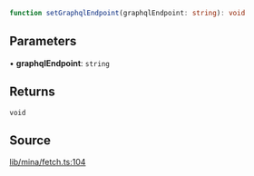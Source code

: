 ```ts
function setGraphqlEndpoint(graphqlEndpoint: string): void
```

## Parameters

• **graphqlEndpoint**: `string`

## Returns

`void`

## Source

[lib/mina/fetch.ts:104](https://github.com/o1-labs/o1js/blob/3b1b22555bd0099419efc0703dfdb8b2eb7c3e6f/src/lib/mina/fetch.ts#L104)
